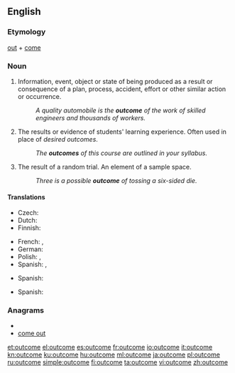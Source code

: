 {{wikipedia}}
==English==

===Etymology===
[[out]] + [[come]]

===Noun===
{{en-noun}}

# Information, event, object or state of being produced as a result or consequence of a plan, process, accident, effort or other similar action or occurrence.
#: ''A quality automobile is the '''outcome''' of the work of skilled engineers and thousands of workers.''
# {{context|education}} The results or evidence of students' learning experience. Often used in place of ''desired outcomes''.
#: ''The '''outcomes''' of this course are outlined in your syllabus.''
# {{context|probability theory}} The result of a random trial. An element of a sample space.
#: ''Three is a possible '''outcome''' of tossing a six-sided die.''

====Translations====
{{trans-top|result}}
* Czech: {{t+|cs|výsledek|m}}
* Dutch: {{t+|nl|resultaat|n}}
* Finnish: {{t+|fi|tulos}}
{{trans-mid}}
* French: {{t+|fr|issue|f}}, {{t+|fr|résultat|m}}
* German: {{t+|de|Ergebnis|n}}
* Polish: {{t+|pl|rezultat}}, {{t+|pl|wynik}}
* Spanish: {{t+|es|resultado|m}}, {{t+|es|consecuencia|f}}
{{trans-bottom}}

{{trans-top|education}}
{{trans-mid}}
* Spanish: {{t-|es|objetivos|m}} {{pl}}
{{trans-bottom}}

{{trans-top|probability}}
{{trans-mid}}
* Spanish: {{t+|es|resultado|m}}
{{trans-bottom}}

===Anagrams===
* {{alphagram|cemootu}}
* [[come out#English|come out]]

[[et:outcome]]
[[el:outcome]]
[[es:outcome]]
[[fr:outcome]]
[[io:outcome]]
[[it:outcome]]
[[kn:outcome]]
[[ku:outcome]]
[[hu:outcome]]
[[ml:outcome]]
[[ja:outcome]]
[[pl:outcome]]
[[ru:outcome]]
[[simple:outcome]]
[[fi:outcome]]
[[ta:outcome]]
[[vi:outcome]]
[[zh:outcome]]